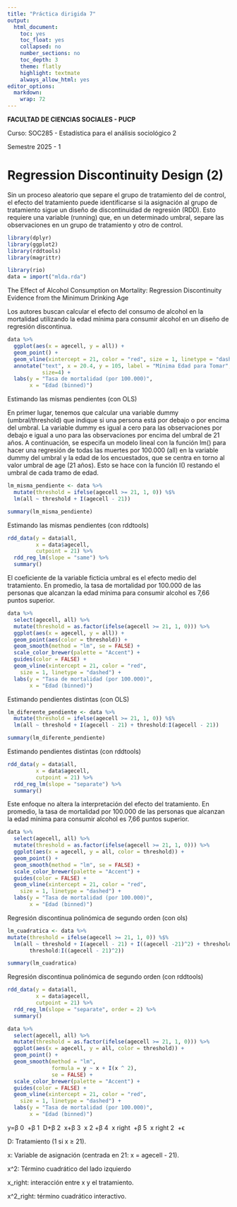 ```yaml
---
title: "Práctica dirigida 7"
output:
  html_document:
    toc: yes
    toc_float: yes
    collapsed: no
    number_sections: no
    toc_depth: 3
    theme: flatly
    highlight: textmate
    always_allow_html: yes
editor_options: 
  markdown: 
    wrap: 72
---
```


**FACULTAD DE CIENCIAS SOCIALES - PUCP**

Curso: SOC285 - Estadística para el análisis sociológico 2

Semestre 2025 - 1

# **Regression Discontinuity Design (2)**

Sin un proceso aleatorio que separe el grupo de tratamiento del de
control, el efecto del tratamiento puede identificarse si la asignación
al grupo de tratamiento sigue un diseño de discontinuidad de regresión
(RDD). Esto requiere una variable (running) que, en un determinado
umbral, separe las observaciones en un grupo de tratamiento y otro de
control.

```r
library(dplyr)
library(ggplot2)
library(rddtools)
library(magrittr)
```

```r
library(rio)
data = import("mlda.rda")
```

The Effect of Alcohol Consumption on Mortality: Regression Discontinuity
Evidence from the Minimum Drinking Age

Los autores buscan calcular el efecto del consumo de alcohol en la
mortalidad utilizando la edad mínima para consumir alcohol en un diseño
de regresión discontinua.

```r
data %>% 
  ggplot(aes(x = agecell, y = all)) + 
  geom_point() +
  geom_vline(xintercept = 21, color = "red", size = 1, linetype = "dashed") + 
  annotate("text", x = 20.4, y = 105, label = "Mínima Edad para Tomar",
           size=4) +
  labs(y = "Tasa de mortalidad (por 100.000)",
       x = "Edad (binned)")
```

Estimando las mismas pendientes (con OLS)

En primer lugar, tenemos que calcular una variable dummy
(umbral/threshold) que indique si una persona está por debajo o por
encima del umbral. La variable dummy es igual a cero para las
observaciones por debajo e igual a uno para las observaciones por encima
del umbral de 21 años. A continuación, se especifa un modelo lineal con
la función lm() para hacer una regresión de todas las muertes por
100.000 (all) en la variable dummy del umbral y la edad de los
encuestados, que se centra en torno al valor umbral de age (21 años).
Esto se hace con la función I() restando el umbral de cada tramo de
edad.

```r
lm_misma_pendiente <- data %>% 
  mutate(threshold = ifelse(agecell >= 21, 1, 0)) %$% 
  lm(all ~ threshold + I(agecell - 21))

summary(lm_misma_pendiente) 
```

Estimando las mismas pendientes (con rddtools)

```r
rdd_data(y = data$all, 
         x = data$agecell, 
         cutpoint = 21) %>% 
  rdd_reg_lm(slope = "same") %>% 
  summary()
```

El coeficiente de la variable ficticia umbral es el efecto medio del
tratamiento. En promedio, la tasa de mortalidad por 100.000 de las
personas que alcanzan la edad mínima para consumir alcohol es 7,66
puntos superior.

```r
data %>%
  select(agecell, all) %>%
  mutate(threshold = as.factor(ifelse(agecell >= 21, 1, 0))) %>%
  ggplot(aes(x = agecell, y = all)) +
  geom_point(aes(color = threshold)) +
  geom_smooth(method = "lm", se = FALSE) +
  scale_color_brewer(palette = "Accent") +
  guides(color = FALSE) +
  geom_vline(xintercept = 21, color = "red",
    size = 1, linetype = "dashed") +
  labs(y = "Tasa de mortalidad (por 100.000)",
       x = "Edad (binned)")
```

Estimando pendientes distintas (con OLS)

```r
lm_diferente_pendiente <- data %>%
  mutate(threshold = ifelse(agecell >= 21, 1, 0)) %$%
  lm(all ~ threshold + I(agecell - 21) + threshold:I(agecell - 21))

summary(lm_diferente_pendiente)
```

Estimando pendientes distintas (con rddtools)

```r
rdd_data(y = data$all, 
         x = data$agecell, 
         cutpoint = 21) %>% 
  rdd_reg_lm(slope = "separate") %>% 
  summary()
```

Este enfoque no altera la interpretación del efecto del tratamiento. En
promedio, la tasa de mortalidad por 100.000 de las personas que alcanzan
la edad mínima para consumir alcohol es 7,66 puntos superior.

```r
data %>%
  select(agecell, all) %>%
  mutate(threshold = as.factor(ifelse(agecell >= 21, 1, 0))) %>%
  ggplot(aes(x = agecell, y = all, color = threshold)) +
  geom_point() +
  geom_smooth(method = "lm", se = FALSE) +
  scale_color_brewer(palette = "Accent") +
  guides(color = FALSE) +
  geom_vline(xintercept = 21, color = "red",
    size = 1, linetype = "dashed") +
  labs(y = "Tasa de mortalidad (por 100.000)",
       x = "Edad (binned)")
```

Regresión discontinua polinómica de segundo orden (con ols)

```r
lm_cuadratica <- data %>% 
mutate(threshold = ifelse(agecell >= 21, 1, 0)) %$% 
  lm(all ~ threshold + I(agecell - 21) + I((agecell -21)^2) + threshold:I(agecell - 21) +
       threshold:I((agecell - 21)^2))

summary(lm_cuadratica)
```

Regresión discontinua polinómica de segundo orden (con rddtools)

```r
rdd_data(y = data$all, 
         x = data$agecell, 
         cutpoint = 21) %>% 
  rdd_reg_lm(slope = "separate", order = 2) %>% 
  summary()
```

```r
data %>%
  select(agecell, all) %>%
  mutate(threshold = as.factor(ifelse(agecell >= 21, 1, 0))) %>%
  ggplot(aes(x = agecell, y = all, color = threshold)) +
  geom_point() +
  geom_smooth(method = "lm",
              formula = y ~ x + I(x ^ 2),
              se = FALSE) +
  scale_color_brewer(palette = "Accent") +
  guides(color = FALSE) +
  geom_vline(xintercept = 21, color = "red",
    size = 1, linetype = "dashed") +
  labs(y = "Tasa de mortalidad (por 100.000)",
       x = "Edad (binned)")
```


y=β 0 ​ +β 1 ​ D+β 2 ​ x+β 3 ​ x 2 +β 4 ​ x right ​ +β 5 ​ x right 2 ​ +ϵ

D: Tratamiento (1 si x ≥ 21).

x: Variable de asignación (centrada en 21: x = agecell - 21).

x^2: Término cuadrático del lado izquierdo

x_right: interacción entre x y el tratamiento.

x^2_right: término cuadrático interactivo.